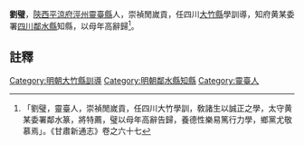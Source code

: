 {{明清人物信息框
| 姓名 = 劉璧
| 圖片名稱=  
| 圖片大小 = 220px
| 圖片說明 =  
| 最高職務 = [[四川|四川]][[鄰水縣知縣|鄰水縣知縣]]
| 國家 = 大明
| 爵位 =
| 籍貫 = [[陝西|陝西]][[平涼府|平涼府]][[涇州|涇州]][[靈臺縣|靈臺縣]]
| 字號 =  
| 諡號 = 
| 出生日期 = ？年？月？日 
| 出生地點 =
| 逝世日期 = ？年？月？日 
| 逝世地點 = 
| 府邸 =
| 墓葬 = 
| 配偶 =  
| 親屬 = 曾祖、祖、父，母
| 出身 = 
*  出身
| 經歷 = 
| 著作 =  
*
*
*
}}
'''劉璧'''{{BD|？年||？年||}}，[[陝西|陝西]][[平涼府|平涼府]][[涇州|涇州]][[靈臺縣|靈臺縣]]人，崇禎閒嵗貢，任四川[[大竹縣|大竹縣]]學訓導，知府黄某委署[[四川|四川]][[鄰水縣|鄰水縣]]知縣，以母年高辭歸<ref>「劉璧，靈臺人，崇禎閒嵗貢，任四川大竹學訓，敎諸生以誠正之學，太守黄某委署鄰水篆，將特薦，璧以母年高辭告歸，養德性樂易篤行力學，鄉黨尤敬慕焉」。《甘肅新通志》卷之六十七</ref>。
==註釋==
{{reflist}}
{{明朝人物小作品}}
{{鄰水縣知縣}}
[[Category:明朝大竹縣訓導|Category:明朝大竹縣訓導]]
[[Category:明朝鄰水縣知縣|Category:明朝鄰水縣知縣]]
[[Category:靈臺人|Category:靈臺人]]